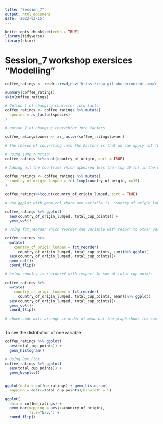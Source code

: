 ```yaml
---
title: "Session_7"
output: html_document
date: '2022-03-15'
---
```


```r
knitr::opts_chunk$set(echo = TRUE)
library(tidyverse)
library(skimr)
```

# Session_7 workshop exersices "Modelling"

```r
coffee_ratings <- readr::read_csv('https://raw.githubusercontent.com/rfordatascience/tidytuesday/master/data/2020/2020-07-07/coffee_ratings.csv')

summary(coffee_ratings)
skim(coffee_ratings)


```



```r
# Option 1 of changing character into factor
coffee_ratings <- coffee_ratings %>% mutate(
  species = as_factor(species)
)

# option 2 of changing charachter into factors

coffee_ratings$owner <- as_factor(coffee_ratings$owner)

# the reason of converting into the Factors is that we can apply lot functions on the factors which can not be applied to the characters 

# using lump function
coffee_ratings %>%count(country_of_origin, sort = TRUE)

# Adding all the countries which appeared less than top 10 (n) in the dataset

coffee_ratings <- coffee_ratings %>% mutate(
  country_of_origin_lumped = fct_lump(country_of_origin, n=15)
)

coffee_ratings%>%count(country_of_origin_lumped, sort = TRUE)

# Use ggplot with geom_col where one variable is  country of origin lumped

coffee_ratings %>% ggplot(
  aes(country_of_origin_lumped, total_cup_points)) +
  geom_col()

# using fct_reorder which reorder one variable with respct to other variable with what function on it, below country is reordered with respect to sum of total cup points 

coffee_ratings %>% 
  mutate(
    country_of_origin_lumped = fct_reorder(
      country_of_origin_lumped, total_cup_points, sum))%>% ggplot(
  aes(country_of_origin_lumped, total_cup_points))+
  geom_col()+
  coord_flip() 

# below country is reordered with respect to sum of total cup points 

coffee_ratings %>%
  mutate(
    country_of_origin_lumped = fct_reorder(
      country_of_origin_lumped, total_cup_points, mean))%>% ggplot(
  aes(country_of_origin_lumped, total_cup_points))+
  geom_col()+
  coord_flip()

# above code will arrange in order of mean but the graph shows the sum of total_cup_points
  
```

To see the distribution of one variable 

```r
coffee_ratings %>% ggplot(
  aes(total_cup_points)) +
  geom_histogram()

# Using Box Plot
coffee_ratings %>% ggplot(
  aes(total_cup_points)) +
  geom_boxplot()



```



```r
ggplot(data = coffee_ratings) + geom_histogram(
  mapping = aes(x=total_cup_points),binwidth = 5)

ggplot(
  data = coffee_ratings) +
  geom_bar(mapping = aes(x=country_of_origin),
           fill="Navy") +
  coord_flip()
                                              
```


